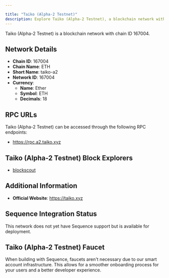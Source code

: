```yaml
---

title: "Taiko (Alpha-2 Testnet)"
description: Explore Taiko (Alpha-2 Testnet), a blockchain network with chain ID 167004. Learn about its native currency, Ether, and how to interact with the network.
---
```




Taiko (Alpha-2 Testnet) is a blockchain network with chain ID 167004.

## Network Details

- **Chain ID**: 167004
- **Chain Name**: ETH
- **Short Name**: taiko-a2
- **Network ID**: 167004
- **Currency**: 
  - **Name**: Ether
  - **Symbol**: ETH
  - **Decimals**: 18

## RPC URLs

Taiko (Alpha-2 Testnet) can be accessed through the following RPC endpoints:

- https://rpc.a2.taiko.xyz

## Taiko (Alpha-2 Testnet) Block Explorers

- [blockscout](https://explorer.a2.taiko.xyz)

## Additional Information

- **Official Website**: https://taiko.xyz

## Sequence Integration Status

This network does not yet have Sequence support but is available for deployment.

## Taiko (Alpha-2 Testnet) Faucet

When building with Sequence, faucets aren't necessary due to our smart account infrastructure. This allows for a smoother onboarding process for your users and a better developer experience.
